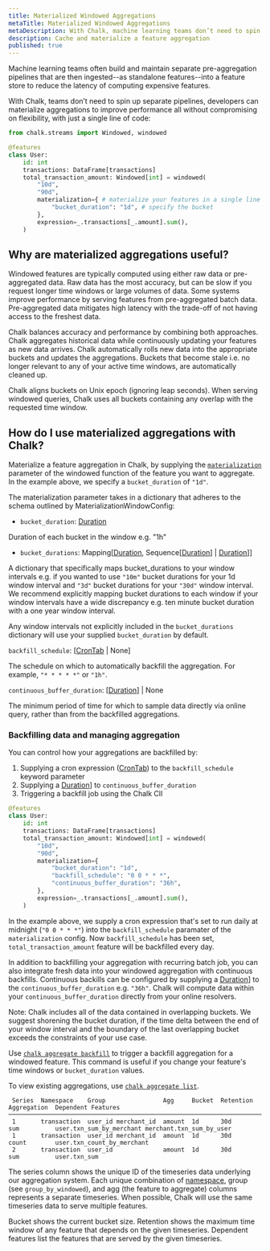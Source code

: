 ```yaml
---
title: Materialized Windowed Aggregations
metaTitle: Materialized Windowed Aggregations
metaDescription: With Chalk, machine learning teams don’t need to spin up separate pipelines, developers can (cache) materialize aggregations and improve performance of expensive computations with just a single line of code
description: Cache and materialize a feature aggregation
published: true
---
```


Machine learning teams often build and maintain separate pre-aggregation pipelines that are then ingested--as standalone features--into a feature store to reduce the latency of computing expensive features.

With Chalk, teams don’t need to spin up separate pipelines, developers can materialize aggregations to improve performance all without compromising on flexibility, with just a single line of code:

```py
from chalk.streams import Windowed, windowed

@features
class User:
    id: int
    transactions: DataFrame[transactions]
    total_transaction_amount: Windowed[int] = windowed(
        "10d",
        "90d",
        materialization={ # materialize your features in a single line
            "bucket_duration": "1d", # specify the bucket
        },
        expression=_.transactions[_.amount].sum(),
    )
```

## Why are materialized aggregations useful?

Windowed features are typically computed using either raw data or pre-aggregated data.
Raw data has the most accuracy, but can be slow if you request longer time windows or large volumes of data.
Some systems improve performance by serving features from pre-aggregated batch data.
Pre-aggregated data mitigates high latency with the trade-off of not having access to the freshest data.

Chalk balances accuracy and performance by combining both approaches.
Chalk aggregates historical data while continuously updating your features as new data arrives.
Chalk automatically rolls new data into the appropriate buckets and updates the aggregations.
Buckets that become stale i.e. no longer relevant to any of your active time windows, are automatically cleaned up.

Chalk aligns buckets on Unix epoch (ignoring leap seconds).
When serving windowed queries, Chalk uses all buckets containing any overlap with the requested time window.

## How do I use materialized aggregations with Chalk?

Materialize a feature aggregation in Chalk, by supplying the [`materialization`](/api-docs#windowed.materialization) parameter of the windowed function of the feature you want to aggregate.
 In the example above, we specify a `bucket_duration` of `"1d"`.

The materialization parameter takes in a dictionary that adheres to the schema outlined by MaterializationWindowConfig:

- `bucket_duration`: [Duration](/api-docs#Duration)

Duration of each bucket in the window e.g. "1h"

- `bucket_durations`: Mapping\[[Duration](/api-docs#Duration), Sequence[[Duration](/api-docs#Duration)] | [Duration](/api-docs#Duration)]\]

A dictionary that specifically maps bucket_durations to your window intervals e.g. if you wanted to use `"10m"` bucket durations for your 1d window interval and `"3d"` bucket durations for your `"30d"` window interval.
We recommend explicitly mapping bucket durations to each window if your window intervals have a wide discrepancy e.g. ten minute bucket duration with a one year window interval.

Any window intervals not explicitly included in the `bucket_durations` dictionary will use your supplied `bucket_duration` by default.

`backfill_schedule`: \[[CronTab](/api-docs#CronTab) | None\]

The schedule on which to automatically backfill the aggregation.
For example, `"* * * * *"` or `"1h"`.

`continuous_buffer_duration`: \[[Duration](/api-docs#Duration)\] | None

The minimum period of time for which to sample data directly via online query, rather than from the backfilled aggregations.

### Backfilling data and managing aggregation

You can control how your aggregations are backfilled by:

1. Supplying a cron expression ([CronTab](/api-docs#CronTab)) to the `backfill_schedule` keyword parameter
1. Supplying a [Duration](/api-docs#Duration)] to `continuous_buffer_duration`
1. Triggering a backfill job using the Chalk ClI

```python
@features
class User:
    id: int
    transactions: DataFrame[transactions]
    total_transaction_amount: Windowed[int] = windowed(
        "10d",
        "90d",
        materialization={
            "bucket_duration": "1d",
            "backfill_schedule": "0 0 * * *",
            "continuous_buffer_duration": "36h",
        },
        expression=_.transactions[_.amount].sum(),
    )
```

In the example above, we supply a cron expression that's set to run daily at midnight (`"0 0 * * *"`) into the `backfill_schedule` paramater of the `materialization` config.
Now `backfill_schedule` has been set, `total_transaction_amount` feature will be backfilled every day.

In addition to backfilling your aggregation with recurring batch job, you can also integrate fresh data into your windowed aggregation with continuous backfills.
Continuous backills can be configured by supplying a [Duration](/api-docs#Duration)] to the `continuous_buffer_duration` e.g. `"36h"`.
Chalk will compute data within your `continuous_buffer_duration` directly from your online resolvers.

Note: Chalk includes all of the data contained in overlapping buckets.
We suggest shorening the bucket duration, if the time delta between the end of your window interval and the boundary of the last overlapping bucket exceeds the constraints of your use case.

Use [`chalk aggregate backfill`](/cli/aggregate_backfill) to trigger a backfill aggregation for a windowed feature.
This command is useful if you change your feature's time windows or `bucket_duration` values.

To view existing aggregations, use [`chalk aggregate list`](/cli/aggregate_list).

```
 Series  Namespace    Group                Agg     Bucket  Retention  Aggregation  Dependent Features
────────────────────────────────────────────────────────────────────────────────────────────────────────────────────────────────────
 1       transaction  user_id merchant_id  amount  1d      30d        sum          user.txn_sum_by_merchant merchant.txn_sum_by_user
 1       transaction  user_id merchant_id  amount  1d      30d        count        user.txn_count_by_merchant
 2       transaction  user_id              amount  1d      30d        sum          user.txn_sum
```

The series column shows the unique ID of the timeseries data underlying our aggregation system.
Each unique combination of [namespace](/docs/features#namespacing), group (see `group_by_windowed`), and agg (the feature to aggregate) columns represents a separate timeseries.
When possible, Chalk will use the same timeseries data to serve multiple features.

Bucket shows the current bucket size.
Retention shows the maximum time window of any feature that depends on the given timeseries.
Dependent features list the features that are served by the given timeseries.
